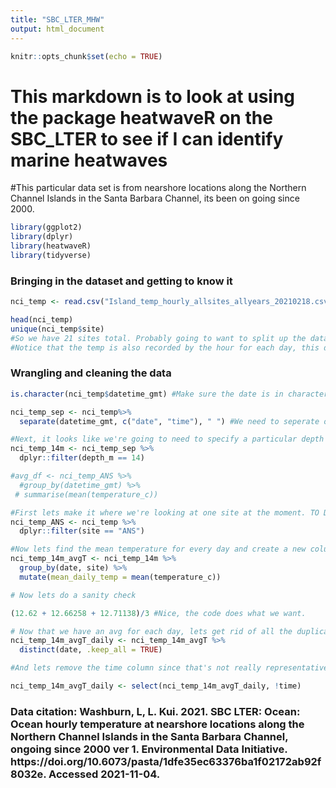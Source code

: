 ```yaml
---
title: "SBC_LTER_MHW"
output: html_document
---
```


```r
knitr::opts_chunk$set(echo = TRUE)
```

# This markdown is to look at using the package heatwaveR on the SBC_LTER to see if I can identify marine heatwaves

#This particular data set is from nearshore locations along the Northern Channel Islands in the Santa Barbara Channel, its been on going since 2000. 

```r
library(ggplot2)
library(dplyr)
library(heatwaveR)
library(tidyverse)
```
### Bringing in the dataset and getting to know it
```r
nci_temp <- read.csv("Island_temp_hourly_allsites_allyears_20210218.csv")


```

```r
head(nci_temp)
unique(nci_temp$site)
#So we have 21 sites total. Probably going to want to split up the data into each site. 
#Notice that the temp is also recorded by the hour for each day, this doesn't work with the heatwavesR package fxn, therefore lets create a new column that takes the average of each day as the total record? 
```
### Wrangling and cleaning the data
```r
is.character(nci_temp$datetime_gmt) #Make sure the date is in character string data type 

nci_temp_sep <- nci_temp%>% 
  separate(datetime_gmt, c("date", "time"), " ") #We need to seperate out the data so that times are seperated from the data
```

 
```r
#Next, it looks like we're going to need to specify a particular depth range: 14m and only keep these recordings.
nci_temp_14m <- nci_temp_sep %>% 
  dplyr::filter(depth_m == 14)

#avg_df <- nci_temp_ANS %>% 
  #group_by(datetime_gmt) %>% 
 # summarise(mean(temperature_c))

```

```r
#First lets make it where we're looking at one site at the moment. TO DO: make a function that divides out these sites. 
nci_temp_ANS <- nci_temp %>% 
  dplyr::filter(site == "ANS")
```


```r
#Now lets find the mean temperature for every day and create a new column for it. 
nci_temp_14m_avgT <- nci_temp_14m %>% 
  group_by(date, site) %>% 
  mutate(mean_daily_temp = mean(temperature_c))

# Now lets do a sanity check 

(12.62 + 12.66258 + 12.71138)/3 #Nice, the code does what we want. 
```
```r
# Now that we have an avg for each day, lets get rid of all the duplicate days by using distinct()
nci_temp_14m_avgT_daily <- nci_temp_14m_avgT %>% 
  distinct(date, .keep_all = TRUE)

#And lets remove the time column since that's not really representative of anything at this point 

nci_temp_14m_avgT_daily <- select(nci_temp_14m_avgT_daily, !time)
```








### Data citation: Washburn, L, L. Kui. 2021. SBC LTER: Ocean: Ocean hourly temperature at nearshore locations along the Northern Channel Islands in the Santa Barbara Channel, ongoing since 2000 ver 1. Environmental Data Initiative. https://doi.org/10.6073/pasta/1dfe35ec63376ba1f02172ab92f8032e. Accessed 2021-11-04.